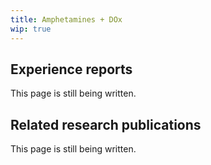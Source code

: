 ---
title: Amphetamines + DOx
wip: true
---

## Experience reports

This page is still being written.

## Related research publications

This page is still being written.

